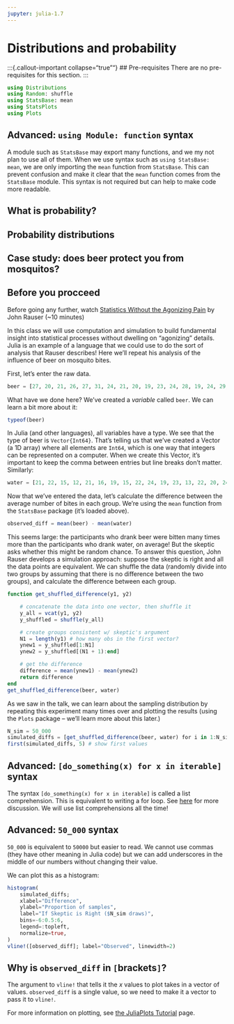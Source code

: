 ```yaml
---
jupyter: julia-1.7
---
```

# Distributions and probability {#sec-probability}

:::{.callout-important collapse="true""}
## Pre-requisites
There are no pre-requisites for this section.
:::

```julia
using Distributions
using Random: shuffle
using StatsBase: mean
using StatsPlots
using Plots
```

::: {.callout-note icon=false collapse="true"}
## Advanced: `using Module: function` syntax

A module such as `StatsBase` may export many functions, and we my not plan to use all of them.
When we use syntax such as `using StatsBase: mean`, we are only importing the `mean` function from `StatsBase`.
This can prevent confusion and make it clear that the `mean` function comes from the `StatsBase` module.
This syntax is not required but can help to make code more readable.
:::

## What is probability?

## Probability distributions

## Case study: does beer protect you from mosquitos?

::: {.callout-important icon=false collapse="false"}
## Before you procceed
Before going any further, watch [Statistics Without the Agonizing Pain](https://www.youtube.com/watch?v=5Dnw46eC-0o) by John Rauser (~10 minutes)
:::

In this class we will use computation and simulation to build fundamental insight into statistical processes without dwelling on "agonizing" details.
Julia is an example of a language that we could use to do the sort of analysis that Rauser describes!
Here we'll repeat his analysis of the influence of beer on mosquito bites.

First, let's enter the raw data.

```julia
beer = [27, 20, 21, 26, 27, 31, 24, 21, 20, 19, 23, 24, 28, 19, 24, 29, 18, 20, 17, 31, 20, 25, 28, 21, 27];
```

What have we done here?
We've created a *variable* called `beer`.
We can learn a bit more about it:

```julia
typeof(beer)
```

In Julia (and other languages), all variables have a type.
We see that the type of beer is `Vector{Int64}`.
That's telling us that we've created a Vector (a 1D array) where all elements are `Int64`, which is one way that integers can be represented on a computer.
When we create this Vector, it's important to keep the comma between entries but line breaks don't matter. 
Similarly:

```julia
water = [21, 22, 15, 12, 21, 16, 19, 15, 22, 24, 19, 23, 13, 22, 20, 24, 18, 20];
```

Now that we've entered the data, let's calculate the difference between the average number of bites in each group. 
We're using the `mean` function from the `StatsBase` package (it's loaded above).

```julia
observed_diff = mean(beer) - mean(water)
```

This seems large: the participants who drank beer were bitten many times more than the participants who drank water, on average!
But the skeptic asks whether this might be random chance.
To answer this question, John Rauser develops a simulation approach: suppose the skeptic is right and all the data points are equivalent.
We can shuffle the data (randomly divide into two groups by assuming that there is no difference between the two groups), and calculate the difference between each group.

```julia
function get_shuffled_difference(y1, y2)

    # concatenate the data into one vector, then shuffle it
    y_all = vcat(y1, y2)
    y_shuffled = shuffle(y_all)

    # create groups consistent w/ skeptic's argument
    N1 = length(y1) # how many obs in the first vector?
    ynew1 = y_shuffled[1:N1]
    ynew2 = y_shuffled[(N1 + 1):end]

    # get the difference
    difference = mean(ynew1) - mean(ynew2)
    return difference
end
get_shuffled_difference(beer, water)
```

As we saw in the talk, we can learn about the sampling distribution by repeating this experiment many times over and plotting the results (using the `Plots` package – we'll learn more about this later.)

```julia
N_sim = 50_000
simulated_diffs = [get_shuffled_difference(beer, water) for i in 1:N_sim];
first(simulated_diffs, 5) # show first values
```

::: {.callout-note icon=false collapse="true"}
## Advanced: `[do_something(x) for x in iterable]` syntax

The syntax `[do_something(x) for x in iterable]` is called a list comprehension.
This is equivalent to writing a for loop.
See [here](https://julia.quantecon.org/getting_started_julia/julia_essentials.html#comprehensions) for more discussion.
We will use list comprehensions all the time!
:::

::: {.callout-note icon=false collapse="true"}
## Advanced: `50_000` syntax

`50_000` is equivalent to `50000` but easier to read.
We cannot use commas (they have other meaning in Julia code) but we can add underscores in the middle of our numbers without changing their value.
:::

We can plot this as a histogram:

```julia
histogram(
    simulated_diffs;
    xlabel="Difference",
    ylabel="Proportion of samples",
    label="If Skeptic is Right ($N_sim draws)",
    bins=-6:0.5:6,
    legend=:topleft,
    normalize=true,
)
vline!([observed_diff]; label="Observed", linewidth=2)
```

::: {.callout-note icon=false collapse="true"}
## Why is `observed_diff` in `[`brackets`]`?

The argument to `vline!` that tells it the $x$ values to plot takes in a vector of values.
`observed_diff` is a single value, so we need to make it a vector to pass it to `vline!`.
:::

For more information on plotting, see [the JuliaPlots Tutorial](https://docs.juliaplots.org/latest/tutorial/) page.